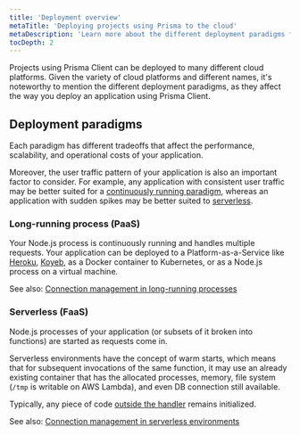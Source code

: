 ```yaml
---
title: 'Deployment overview'
metaTitle: 'Deploying projects using Prisma to the cloud'
metaDescription: 'Learn more about the different deployment paradigms for Node.js and TypeScript applications and how they affect deploying an application using Prisma Client.'
tocDepth: 2
---
```


<TopBlock>

Projects using Prisma Client can be deployed to many different cloud platforms. Given the variety of cloud platforms and different names, it's noteworthy to mention the different deployment paradigms, as they affect the way you deploy an application using Prisma Client.

</TopBlock>

## Deployment paradigms

Each paradigm has different tradeoffs that affect the performance, scalability, and operational costs of your application.

Moreover, the user traffic pattern of your application is also an important factor to consider. For example, any application with consistent user traffic may be better suited for a [continuously running paradigm](#long-running-process-paas), whereas an application with sudden spikes may be better suited to [serverless](#serverless-faas).

### Long-running process (PaaS)

Your Node.js process is continuously running and handles multiple requests. Your application can be deployed to a Platform-as-a-Service like [Heroku](./deployment-guides/deploying-to-heroku), [Koyeb](./deployment-guides/deploying-to-koyeb), as a Docker container to Kubernetes, or as a Node.js process on a virtual machine.

See also: [Connection management in long-running processes](/guides/performance-and-optimization/connection-management#long-running-processes)

### Serverless (FaaS)

Node.js processes of your application (or subsets of it broken into functions) are started as requests come in.

Serverless environments have the concept of warm starts, which means that for subsequent invocations of the same function, it may use an already existing container that has the allocated processes, memory, file system (`/tmp` is writable on AWS Lambda), and even DB connection still available.

Typically, any piece of code [outside the handler](https://docs.aws.amazon.com/lambda/latest/dg/gettingstarted-features.html#gettingstarted-features-programmingmodel) remains initialized.

See also: [Connection management in serverless environments](/guides/performance-and-optimization/connection-management#serverless-environments-faas)
